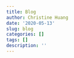 ```yaml
---
title: Blog
author: Christine Huang
date: '2020-05-13'
slug: blog
categories: []
tags: []
description: ''
---
```

